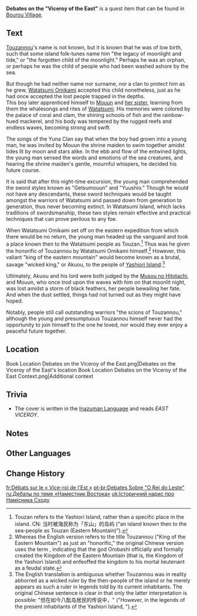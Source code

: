 {{Book Infobox
|image       = Item Debates on the Viceroy of the East.png
|type        = Quest Items
|quality     = 3
|description = The "Viceroy of the East," or "Touzannou" sung of the Watatsumi folk tradition is also known as the "[[Akuou]]" all across Raiden's domains. He was the first vassal ruler of the Great Serpent [[Orobashi]], and he was also the last.
|source1     = Found in [[Bourou Village]], [[Watatsumi Island]]
}}
'''Debates on the "Viceroy of the East"''' is a quest item that can  be found in [[Bourou Village]].

==Text==
[[Touzannou]]'s name is not known, but it is known that he was of low birth, such that some island folk-tunes name him "the legacy of moonlight and tide," or "the forgotten child of the moonlight." Perhaps he was an orphan, or perhaps he was the child of people who had been washed ashore by the sea.

But though he had neither name nor surname, nor a clan to protect him as he grew, [[Watatsumi Omikami]] accepted this child nonetheless, just as he had once accepted the lost people trapped in the depths.<br />
This boy later apprenticed himself to [[Mouun]] and [[Ayame|her sister]], learning from them the whalesongs and rites of [[Watatsumi Island|Watatsumi]]. His memories were colored by the palace of coral and clam, the shining schools of fish and the rainbow-hued mackerel, and his body was tempered by the rugged reefs and endless waves, becoming strong and swift.

The songs of the Yuna Clan say that when the boy had grown into a young man, he was invited by Mouun the shrine maiden to swim together amidst tides lit by moon and stars alike. In the ebb and flow of the entwined lights, the young man sensed the words and emotions of the sea creatures, and hearing the shrine maiden's gentle, mournful whispers, he decided his future course.

It is said that after this night-time excursion, the young man comprehended the sword styles known as "Getsumouun" and "Yuushio." Though he would not have any descendants, these sword techniques would be taught amongst the warriors of Watatsumi and passed down from generation to generation, thus never becoming extinct. In Watatsumi Island, which lacks traditions of swordsmanship, these two styles remain effective and practical techniques that can prove perilous to any foe.

When Watatsumi Omikami set off on the eastern expedition from which there would be no return, the young man headed up the vanguard and took a place known then to the Watatsumi people as Touzan.<ref group="Note">Touzan refers to the Yashiori Island, rather than a specific place in the island. CN: 当时被海民称为「东山」的岛屿 ("an island known then to the sea-people as Touzan (Eastern Mountain)").</ref> Thus was he given the honorific of Touzannou by Watatsumi Omikami himself.<ref group="Note">Whereas the English version refers to the title Touzannou ("King of the Eastern Mountain") as just an "honorific," the original Chinese version uses the term {{Lang|''fēnghào''|zh=封号|zh_tl=feudal title}}, indicating that the god Orobashi officially and formally created the Kingdom of the Eastern Mountain (that is, the Kingdom of the Yashiori Island) and enfeoffed the kingdom to his mortal lieutenant as a feudal state.</ref> However, this valiant "king of the eastern mountain" would become known as a brutal, savage "wicked king," or Akuou, to the people of [[Yashiori Island]].<ref group="Note">The English translation is ambiguous whether Touzannou was in reality abhorred as a wicked ruler by the then-people of the island or he merely appears as such a ruler in legends told by its current inhabitants. The original Chinese sentence is clear in that only the latter interpretation is possible: "但在如今八酝岛居民的传说中，" ("However, in the legends of the present inhabitants of the Yashiori Island, ").</ref>

Ultimately, Akuou and his lord were both judged by the [[Musou no Hitotachi]], and Mouun, who once trod upon the waves with him on that moonlit night, was lost amidst a storm of black feathers, her people bewailing her fate.<br />
And when the dust settled, things had not turned out as they might have hoped.

Notably, people still call outstanding warriors "the scions of Touzannou," although the young and presumptuous Touzannou himself never had the opportunity to join himself to the one he loved, nor would they ever enjoy a peaceful future together.

==Location==
<gallery>
Book Location Debates on the Viceroy of the East.png|Debates on the Viceroy of the East's location
Book Location Debates on the Viceroy of the East Context.png|Additional context
</gallery>

==Trivia==
*The cover is written in the [[Inazuman Language]] and reads ''EAST VICEROY''.

==Notes==
{{Reflist|note=1}}

==Other Languages==
{{Other Languages
|en      = Debates on the "Viceroy of the East"
|zhs     = 「东王」史辩
|zhs_rm  = "Dōng Wáng" Shǐ Biàn
|zht     = 「東王」史辯
|zht_rm  = "Dōng Wáng" Shǐ Biàn
|zh_tl   = 
|ja      = 「東王」史論
|ja_rm   = "Tou'ou" Shiron{{Assumed}}
|ja_tl   = Historical Debates on the "King of the East"
|ko      = 「동왕」사론
|ko_rm   = "Dongwang" Saron
|ko_tl   = Historical Essay of "East King"
|es      = Discusiones sobre el Virrey del Este
|es_tl   = Discussions About the Viceroy of the East
|fr      = Débats sur le « Vice-roi de l'Est »
|fr_tl   = Debates on the "Viceroy of the East"
|ru      = Дебаты по теме «Наместник Востока»
|ru_tl   = Debates on the "Deputy of the East"
|th      = บทวิเคราะห์ "ราชาแห่งตะวันออก"
|th_rm   = 
|th_tl   = Analysis of "The King of the East"
|vi      = Biên Sử "Đông Vương"
|vi_tl   = 
|de      = Historische Debatten über den „Vizekönig des Ostens“
|de_tl   = Historical Debates about the „Viceroy of the East“
|id      = Perdebatan Tentang "Raja Timur"
|id_tl   = Debates About "East King"
|pt      = Debates sobre "O Rei do Leste"
|pt_tl   = 
|tr      = "Doğu'nun Valisi" Üzerine Tartışmalar
|tr_tl   = 
|it      = Discussioni sul Viceré dell'Est
|it_tl   = 
}}

==Change History==
{{Change History|2.2}}

[[fr:Débats sur le « Vice-roi de l'Est »]]
[[pt-br:Debates Sobre "O Rei do Leste"]]
[[ru:Дебаты по теме «Наместник Востока»]]
[[uk:Історичний нарис про Намісника Сходу]]